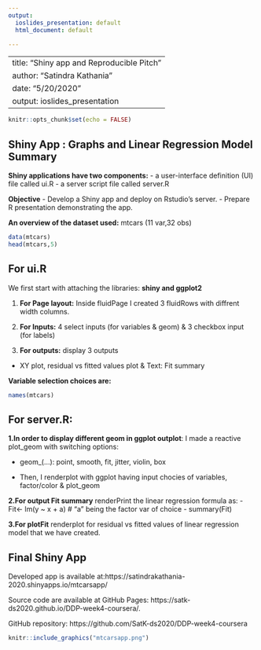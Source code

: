 ```yaml
---
output:
  ioslides_presentation: default
  html_document: default
  
---
```

---
title: "Shiny app and Reproducible Pitch"
author: "Satindra Kathania"
date: "5/20/2020"
output: ioslides_presentation
---

```r
knitr::opts_chunk$set(echo = FALSE)
```

## Shiny App : Graphs and Linear Regression Model Summary 

**Shiny applications have two components:**
- a user-interface definition (UI) file called ui.R
- a server script file called server.R

**Objective**
- Develop a Shiny app and deploy on Rstudio's server.
- Prepare R presentation demonstrating the app.

**An overview of the dataset used:** mtcars (11 var,32 obs)
```r
data(mtcars)
head(mtcars,5)
```

## For ui.R
We first start with attaching the libraries: **shiny and ggplot2**

1. **For Page layout:** Inside fluidPage I created 3 fluidRows with diffrent width columns.  

2. **For Inputs:** 4 select inputs (for variables & geom) & 3 checkbox input (for labels)

3. **For outputs:** display 3 outputs

- XY plot, residual vs fitted values plot & Text: Fit summary

**Variable selection choices are:**
```r
names(mtcars)
```

## For server.R:
**1.In order to display different geom in ggplot outplot**: I made a reactive plot_geom with switching options: 

+ geom_(...): point, smooth,  fit, jitter, violin, box
 
+ Then, I renderplot with ggplot having input chocies of variables, factor/color & plot_geom

**2.For output Fit summary**  renderPrint the linear regression formula as:
- Fit<- lm(y ~ x + a) # "a" being the factor var of choice
- summary(Fit)

**3.For plotFit** renderplot for residual vs fitted values of linear regression model that we have created.


## Final Shiny App
Developed app is available at:https://satindrakathania-2020.shinyapps.io/mtcarsapp/

Source code are available at GitHub Pages: https://satk-ds2020.github.io/DDP-week4-coursera/.

GitHub repository: https://github.com/SatK-ds2020/DDP-week4-coursera

```r
knitr::include_graphics("mtcarsapp.png")
```

